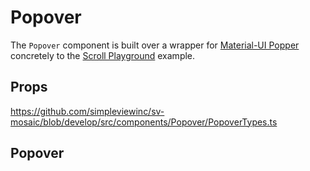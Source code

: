 
<Meta of={stories} />

# Popover

The `Popover` component is built over a wrapper for [Material-UI Popper](https://mui.com/material-ui/react-popper/#main-content) concretely
to the [Scroll Playground](https://mui.com/material-ui/react-popper/#scroll-playground) example.

## Props

https://github.com/simpleviewinc/sv-mosaic/blob/develop/src/components/Popover/PopoverTypes.ts

## Popover

<Canvas of={stories.Playground} />
